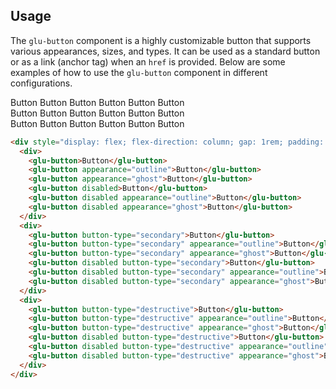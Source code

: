 ## Usage

The `glu-button` component is a highly customizable button that supports various appearances, sizes, and types. It can be used as a standard button or as a link (anchor tag) when an `href` is provided. Below are some examples of how to use the `glu-button` component in different configurations.

<div style={{
  display: 'flex',
  flexDirection: 'column',
  gap: '1rem',
  padding: '1rem',
}}>
  <div>
    <glu-button>Button</glu-button>
    <glu-button appearance="outline">Button</glu-button>
    <glu-button appearance="ghost">Button</glu-button>
    <glu-button disabled>Button</glu-button>
    <glu-button disabled appearance="outline">Button</glu-button>
    <glu-button disabled appearance="ghost">Button</glu-button>
  </div>
  <div>
    <glu-button button-type="secondary">Button</glu-button>
    <glu-button button-type="secondary" appearance="outline">Button</glu-button>
    <glu-button button-type="secondary" appearance="ghost">Button</glu-button>
    <glu-button disabled button-type="secondary">Button</glu-button>
    <glu-button disabled button-type="secondary" appearance="outline">Button</glu-button>
    <glu-button disabled button-type="secondary" appearance="ghost">Button</glu-button>
  </div>
  <div>
    <glu-button button-type="destructive">Button</glu-button>
    <glu-button button-type="destructive" appearance="outline">Button</glu-button>
    <glu-button button-type="destructive" appearance="ghost">Button</glu-button>
    <glu-button disabled button-type="destructive">Button</glu-button>
    <glu-button disabled button-type="destructive" appearance="outline">Button</glu-button>
    <glu-button disabled button-type="destructive" appearance="ghost">Button</glu-button>
  </div>
</div>

```html
<div style="display: flex; flex-direction: column; gap: 1rem; padding: 1rem;">
  <div>
    <glu-button>Button</glu-button>
    <glu-button appearance="outline">Button</glu-button>
    <glu-button appearance="ghost">Button</glu-button>
    <glu-button disabled>Button</glu-button>
    <glu-button disabled appearance="outline">Button</glu-button>
    <glu-button disabled appearance="ghost">Button</glu-button>
  </div>
  <div>
    <glu-button button-type="secondary">Button</glu-button>
    <glu-button button-type="secondary" appearance="outline">Button</glu-button>
    <glu-button button-type="secondary" appearance="ghost">Button</glu-button>
    <glu-button disabled button-type="secondary">Button</glu-button>
    <glu-button disabled button-type="secondary" appearance="outline">Button</glu-button>
    <glu-button disabled button-type="secondary" appearance="ghost">Button</glu-button>
  </div>
  <div>
    <glu-button button-type="destructive">Button</glu-button>
    <glu-button button-type="destructive" appearance="outline">Button</glu-button>
    <glu-button button-type="destructive" appearance="ghost">Button</glu-button>
    <glu-button disabled button-type="destructive">Button</glu-button>
    <glu-button disabled button-type="destructive" appearance="outline">Button</glu-button>
    <glu-button disabled button-type="destructive" appearance="ghost">Button</glu-button>
  </div>
</div>
```
